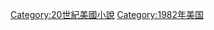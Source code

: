 {{Year by category
|m=1
|c=9
|d=8
|y=2
|cat=美國小說
|sortkey=Novels
|parent=
|subcat=1982年小說
}}

[[Category:20世紀美國小說|Category:20世紀美國小說]]
[[Category:1982年美国|Category:1982年美国]]